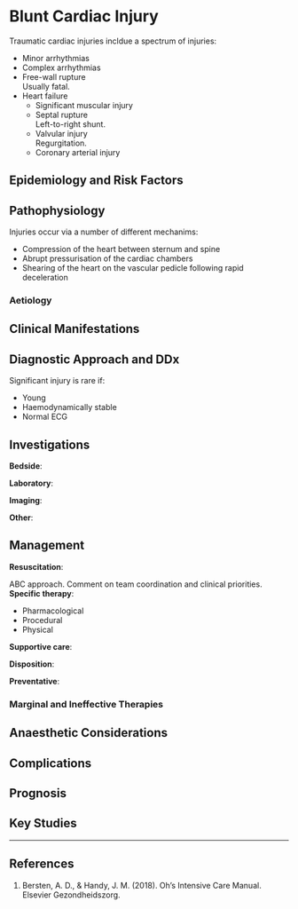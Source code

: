 # Blunt Cardiac Injury

Traumatic cardiac injuries incldue a spectrum of injuries:

* Minor arrhythmias
* Complex arrhythmias
* Free-wall rupture\
Usually fatal.
* Heart failure
	* Significant muscular injury
	* Septal rupture\
	Left-to-right shunt.
	* Valvular injury\
	Regurgitation.
	* Coronary arterial injury

## Epidemiology and Risk Factors

## Pathophysiology

Injuries occur via a number of different mechanims:

* Compression of the heart between sternum and spine
* Abrupt pressurisation of the cardiac chambers
* Shearing of the heart on the vascular pedicle following rapid deceleration

### Aetiology

## Clinical Manifestations

## Diagnostic Approach and DDx

:::info
Significant injury is rare if:

* Young
* Haemodynamically stable
* Normal ECG
:::

## Investigations




**Bedside**:

**Laboratory**:

**Imaging**:

**Other**:

## Management

**Resuscitation**:\

ABC approach. Comment on team coordination and clinical priorities.
**Specific therapy**:

* Pharmacological
* Procedural
* Physical

**Supportive care**:

**Disposition**:

**Preventative**:


### Marginal and Ineffective Therapies

## Anaesthetic Considerations

## Complications

## Prognosis

## Key Studies


---

## References

1. Bersten, A. D., & Handy, J. M. (2018). Oh’s Intensive Care Manual. Elsevier Gezondheidszorg.